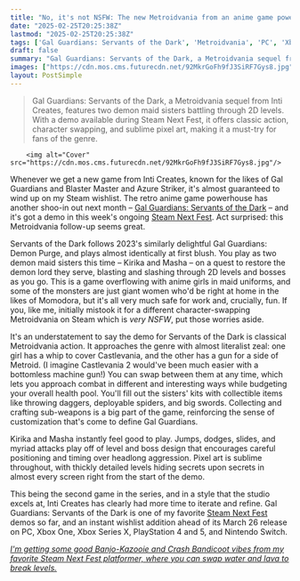 ```yaml
---
title: "No, it's not NSFW: The new Metroidvania from an anime game powerhouse is filled with demon maids, and its Steam Next Fest demo is a blast – plus it's coming to consoles"
date: "2025-02-25T20:25:38Z"
lastmod: "2025-02-25T20:25:38Z"
tags: ['Gal Guardians: Servants of the Dark', 'Metroidvania', 'PC', 'Xbox One', 'Xbox Series X', 'PlayStation 4', 'PlayStation 5', 'Nintendo Switch', 'Anime', 'Retro', 'Action', 'Pixel Art']
draft: false
summary: "Gal Guardians: Servants of the Dark, a Metroidvania sequel from Inti Creates, features two demon maid sisters battling through 2D levels.  With a demo available during Steam Next Fest, it offers classic action, character swapping, and sublime pixel art, making it a must-try for fans of the genre."
images: ["https://cdn.mos.cms.futurecdn.net/92MkrGoFh9fJ3SiRF7Gys8.jpg"]
layout: PostSimple
---
```

> Gal Guardians: Servants of the Dark, a Metroidvania sequel from Inti Creates, features two demon maid sisters battling through 2D levels.  With a demo available during Steam Next Fest, it offers classic action, character swapping, and sublime pixel art, making it a must-try for fans of the genre.


        <img alt="Cover" src="https://cdn.mos.cms.futurecdn.net/92MkrGoFh9fJ3SiRF7Gys8.jpg"/>
        
Whenever we get a new game from Inti Creates, known for the likes of Gal Guardians and Blaster Master and Azure Striker, it's almost guaranteed to wind up on my Steam wishlist. The retro anime game powerhouse has another shoo-in out next month – [Gal Guardians: Servants of the Dark](https://store.steampowered.com/app/3253630/Gal_Guardians_Servants_of_the_Dark/) – and it's got a demo in this week's ongoing [Steam Next Fest](https://www.gamesradar.com/games/steam-next-fest-guide/). Act surprised: this Metroidvania follow-up seems great.

Servants of the Dark follows 2023's similarly delightful Gal Guardians: Demon Purge, and plays almost identically at first blush. You play as two demon maid sisters this time – Kirika and Masha – on a quest to restore the demon lord they serve, blasting and slashing through 2D levels and bosses as you go. This is a game overflowing with anime girls in maid uniforms, and some of the monsters are just giant women who'd be right at home in the likes of Momodora, but it's all very much safe for work and, crucially, fun. If you, like me, initially mistook it for a different character-swapping Metroidvania on Steam which is *very NSFW*, put those worries aside.



It's an understatement to say the demo for Servants of the Dark is classical Metroidvania action. It approaches the genre with almost literalist zeal: one girl has a whip to cover Castlevania, and the other has a gun for a side of Metroid. (I imagine Castlevania 2 would've been much easier with a bottomless machine gun!) You can swap between them at any time, which lets you approach combat in different and interesting ways while budgeting your overall health pool. You'll fill out the sisters' kits with collectible items like throwing daggers, deployable spiders, and big swords. Collecting and crafting sub-weapons is a big part of the game, reinforcing the sense of customization that's come to define Gal Guardians.

Kirika and Masha instantly feel good to play. Jumps, dodges, slides, and myriad attacks play off of level and boss design that encourages careful positioning and timing over headlong aggression. Pixel art is sublime throughout, with thickly detailed levels hiding secrets upon secrets in almost every screen right from the start of the demo.

This being the second game in the series, and in a style that the studio excels at, Inti Creates has clearly had more time to iterate and refine. Gal Guardians: Servants of the Dark is one of my favorite [Steam Next Fest](https://www.gamesradar.com/tag/steam-next-fest/) demos so far, and an instant wishlist addition ahead of its March 26 release on PC, Xbox One, Xbox Series X, PlayStation 4 and 5, and Nintendo Switch.

[<u><em>I'm getting some good Banjo-Kazooie and Crash Bandicoot vibes from my favorite Steam Next Fest platformer, where you can swap water and lava to break levels.</em></u>](https://www.gamesradar.com/games/platformer/this-delightfully-game-breaking-steam-next-fest-platformer-allows-you-to-texture-swap-lava-for-water-as-you-reshape-the-environment/)
        